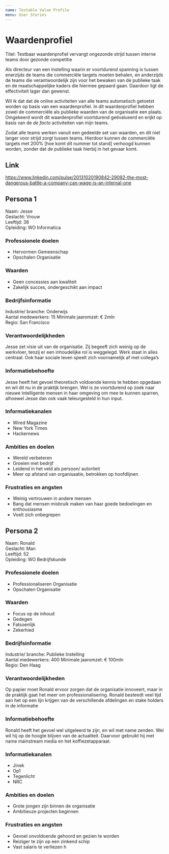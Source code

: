 ```yaml
---
name: Testable Value Profile
menu: User Stories
---
```


# Waardenprofiel

Titel: Testbaar waardenprofiel vervangt ongezonde strijd tussen interne teams door gezonde competitie

Als directeur van een instelling waarin er voortdurend spanning is tussen enerzijds de teams die commerciële targets moeten behalen, en anderzijds de teams die verantwoordelijk zijn voor het bewaken van de publieke taak en de maatschappelijke kaders die hiermee gepaard gaan. Daardoor ligt de effectiviteit lager dan gewenst.

Wil ik dat dat de online activiteiten van alle teams automatisch getoetst worden op basis van een waardenprofiel. In dit waardenprofiel hebben zowel de commerciële als publieke waarden van de organisatie een plaats. Omgekeerd wordt dit waardenprofiel voortdurend geëvalueerd en erijkt op basis van de *de facto* activiteiten van mijn teams.

Zodat alle teams werken vanuit een gedeelde set van waarden, en dit niet langer voor strijd zorgt tussen teams. Hierdoor kunnen de commerciële targets met 200% [hoe komt dit nummer tot stand] verhoogd kunnen worden, zonder dat de publieke taak hierbij in het gevaar komt. 


## Link 

https://www.linkedin.com/pulse/20131020190842-29092-the-most-dangerous-battle-a-company-can-wage-is-an-internal-one


## Persona 1

Naam: Jesse   
Geslacht: Vrouw    
Leeftijd: 38     
Opleiding: WO Informatica     


### Professionele doelen

- Hervormen Gemeenschap   
- Opschalen Organisatie

### Waarden

- Geen concessies aan kwaliteit
- Zakelijk succes, ondergeschikt aan impact


### Bedrijfsinformatie

Industrie/ branche: Onderwijs  
Aantal medewerkers: 15
Minimale jaaromzet: € 2mln   
Regio: San Francisco     


### Verantwoordelijkheden

Jesse zet visie uit van de organisatie. Zij begeeft zich weinig op de werkvloer, tenzij er een inhoudelijke rol is weggelegd. Werk staat in alles centraal. Ook haar sociale leven speelt zich voornamelijk af met collega’s


### Informatiebehoefte

Jesse heeft het gevoel theoretisch voldoende kennis te hebben opgedaan en wil dit nu in de praktijk brengen. Wel is ze voortdurend op zoek naar nieuwe intelligente mensen in haar omgeving om mee te kunnen sparren, alhoewel Jesse dan ook vaak teleurgesteld in hun input.


### Informatiekanalen

- Wired Magazine
- New York Times      
- Hackernews   


### Ambities en doelen

- Wereld verbeteren    
- Groeien met bedrijf   
- Leidend in het veld als persoon/ autoriteit    
- Meer op afstand van organisaatie, betrokken op hoofdlijnen  


### Frustraties en angsten

- Weinig vertrouwen in andere mensen   
- Bang dat mensen misbruik maken van haar goede bedoelingen en enthousiasme    
- Voelt zich onbegrepen    


## Persona 2

Naam: Ronald   
Geslacht: Man    
Leeftijd: 52     
Opleiding: WO Bedrijfskunde     


### Professionele doelen

- Professionaliseren Organisatie   
- Opschalen Organisatie

### Waarden

- Focus op de inhoud
- Gedegen
- Fatsoenlijk
- Zekerhied


### Bedrijfsinformatie

Industrie/ branche: Publieke Instelling  
Aantal medewerkers: 400
Minimale jaaromzet: € 100mln   
Regio: Den Haag     


### Verantwoordelijkheden

Op papier moet Ronald ervoor zorgen dat de organisatie innoveert, maar in de praktijk gaat het meer om professionalisering. Ronald besteedt veel tijd aan het op een lijn krijgen van de verschillende afdelingen en stake holders in de informatie


### Informatiebehoefte

Ronald heeft het gevoel wel uitgeleerd te zijn, en wil met name zenden. Wel wil hij op de hoogte blijven van de actualiteit. Daarvoor gebruikt hij met name mainstream media en het koffiezetapparaat.


### Informatiekanalen

- Jinek
- Op1
- Tegenlicht
- NRC


### Ambities en doelen

- Grote jongen zijn binnen de organisatie    
- Ambitieuze projecten beginnen


### Frustraties en angsten

- Gevoel onvoldoende gehoord en gezien te worden   
- Reiziger te zijn op een zinkend schip
- Vast salaris te verliezen
h
